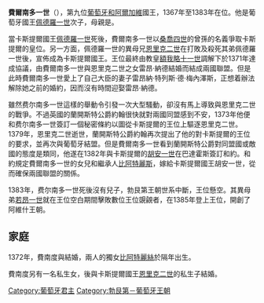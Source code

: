 {{Infobox royalty
| name         = 费尔南多一世
| image        = Fernando-P.jpg
| succession   = [[葡萄牙君主列表|葡萄牙國王]]
| reign        = 1367年1月18日-1383年10月22日（{{age in years and days|1367|1|18|1383|10|22|age=no}}）
| predecessor  = [[佩德羅一世_(葡萄牙)|佩德羅一世]]
| successor    = [[若昂一世|若昂一世]]
| birth_date   = {{birth date|1345|10|31|df=y}}
| birth_place  = [[葡萄牙王國|葡萄牙]][[科英布拉|科英布拉]]
| death_date   = {{Death date and age|1383|10|22|1345|10|31|df=y}}
| death_place  = [[葡萄牙王國|葡萄牙]][[里斯本|里斯本]]
| burial_place = [[卡爾莫修道院|卡爾莫修道院]]
| house        = [[葡萄牙勃艮第王朝|葡萄牙勃艮第王朝]]
| father       = [[佩德羅一世_(葡萄牙)|佩德羅一世]]
| mother       = {{link-en|康斯坦薩·曼紐|Constanza Manuel}}
| religion     = [[羅馬天主教|羅馬天主教]]
}}
'''費爾南多一世'''（{{bd|1345年|10月31日|1383年|10月22日|catIdx=F}}），第九位[[葡萄牙王國|葡萄牙和阿爾加維]]國王，1367年至1383年在位。他是葡萄牙國王[[佩德羅一世_(葡萄牙)|佩德羅一世]]次子，母親是{{le|康斯坦萨·曼努埃尔|Constanza Manuel}}。

當卡斯提爾國王[[佩德羅一世_(卡斯蒂利亞)|佩德羅一世]]死後，費爾南多一世以[[桑喬四世_(卡斯蒂利亞)|桑喬四世]]的曾孫的名義爭取卡斯提爾的皇位。另一方面，佩德羅一世的異母兄[[恩里克二世_(卡斯提爾)|恩里克二世]]在打敗及殺死其弟佩德羅一世後，宣佈成為卡斯提爾國王。王位最終由教皇[[額我略十一世|額我略十一世]]調解下於1371年達成協議，由費爾南多一世與恩里克二世之女雷昂·納德結婚而結成兩國聯盟。但是此時費爾南多一世愛上了自己大臣的妻子雷昂納·特列斯·德·梅內澤斯，正想着辦法解除她之前的婚約，因而沒有時間迎娶雷昂·納德。

雖然费尔南多一世這樣的舉動令引發一次大型騷動，卻沒有馬上導致與恩里克二世的戰爭。不過英國的蘭開斯特公爵約翰很快就對兩國同盟感到不安，1373年他便和费尔南多一世簽訂一個秘密條約以圖從卡斯提爾的王位上驅逐恩里克二世。1379年，恩里克二世逝世，蘭開斯特公爵約翰再次提出了他的對卡斯提爾的王位的要求，並再次與葡萄牙結盟。但是費爾南多一世看到蘭開斯特公爵對同盟國或敵國的態度是類同，他遂在1382年與卡斯提爾的[[胡安一世_(卡斯蒂利亞)|胡安一世]]在巴達霍斯簽訂和約。和約規定費爾南多一世的女兒和繼承人[[比阿特丽斯_(葡萄牙)|比阿特麗斯]]，嫁給卡斯提爾國王胡安一世，從而確保兩國聯盟的關係。

1383年，费尔南多一世死後沒有兒子，勃艮第王朝世系中斷，王位懸空。其異母弟[[若昂一世|若昂一世]]就在王位空白期間擊敗數位王位覬覦者，在1385年登上王位，開創了阿維什王朝。

== 家庭 ==
1372年，費南度與{{le|萊昂諾爾·特列斯|Leonor Teles}}結婚，兩人的獨女[[比阿特丽斯_(葡萄牙)|比阿特麗絲]]於隔年出生。

費南度另有一名私生女{{le|葡萄牙的伊莎貝爾 (1364-1395)|Isabel of Portugal, Lady of Viseu|伊莎貝爾}}，後與卡斯提爾國王[[恩里克二世_(卡斯提爾)|恩里克二世]]的私生子{{le|阿方索·恩里奎茲|Alfonso Enríquez, Count of Gijón and Noreña}}結婚。

{{s-start}}
{{s-hou|[[葡萄牙勃艮第王朝|勃艮第王朝]]|1345年|10月31日|1383年|10月22日|[[卡佩王朝|卡佩王朝]]}}
{{s-reg}}
{{s-bef|before=[[佩德羅一世_(葡萄牙)|佩德羅一世]]}}
{{s-ttl|title=[[葡萄牙國王|葡萄牙國王]]|years=1367年–1383年}}
{{s-vac|reason=[[比阿特麗斯_(葡萄牙)|比阿特麗斯]]（不被承認）|next=[[約翰一世_(葡萄牙)|約翰一世]]}}
{{s-bef|before=[[佩德羅一世_(葡萄牙)|佩德羅]]}}
{{s-dis|title=[[加利西亞_(西班牙)|加利西亞]]國王|by=[[恩里克二世_(卡斯提爾)|恩里克二世]]|years=1369年–1371年}}
{{s-aft|after=[[恩里克二世_(卡斯提爾)|恩里克二世]]}}
{{s-end}}

{{葡萄牙君主}}

{{Authority control}}
[[Category:葡萄牙君主|Category:葡萄牙君主]]
[[Category:勃艮第－葡萄牙王朝|Category:勃艮第－葡萄牙王朝]]